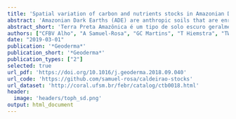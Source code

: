```yaml
---
title: 'Spatial variation of carbon and nutrients stocks in Amazonian Dark Earth'
abstract: 'Amazonian Dark Earths (ADE) are anthropic soils that are enriched in carbon, C, and several nutrients, particularly calcium, Ca, and phosphorus, P, when compared to adjacent soils from the Amazon basin. Studies on ADE empower the understanding of complex pre-Columbian cultural development in the Amazon and may also provide insights for future sustainable agricultural practices in the tropics. ADE are highly variable in size, depth and soil physico-chemical characteristics. Nonetheless, the differentiation between ADE and the adjacent soils is not standardized and is commonly done based on visual field observations. In this regard, the pretic horizon has been recently proposed as an attempt to classify ADE systematically. Spatial modelling techniques can be of great use to study the structure of the spatial variation of soil properties in highly variable areas. Here, we predicted the carbon and nutrients stocks in ADE by applying spatial modelling techniques using an environmental covariate (i.e. expected anthropic enrichment gradient) in our model. In addition, we used the pretic horizon criteria to classify pretic and non-pretic areas and evaluate their relative contribution to the total stocks. In this study, we collected soil samples from five 20-cm soil layers at n = 53 georeferenced points placed in a grid of about 10 to 60 m spacing in a study area located in Central Amazon. Ceramic fragments were quantified and weighed. Samples were analysed for: Total C, Total Ca, Total P, Exchangeable Ca + Mg, Extractable P, soil pH, potential CEC (pH = 7.0) and the clay content. Depth- and profile-wise linear regression model parameters did not indicate a great importance of the chosen covariate to explain the spatial variation of Total C stocks. Nonetheless, the chosen covariate indicated a greater importance for Total Ca stocks and most importantly, Total P stocks. In addition, the use of the pretic horizon criteria allowed us to clearly distinguish two unambiguous areas with a sharp transition, rather than a smooth continuum. The overall Total C stocks in the pretic area did not differ greatly from the non-pretic area. Nonetheless, the overall Total Ca and Total P stocks were twice as large in the pretic area when compared to the non-pretic area.'
abstract_short: 'Terra Preta Amazônica é um tipo de solo escuro geralmente rico em C, Ca e P. Neste estudo, nós mapeamos o conteúdo e estoque desses elementos em uma área da Amazônia Central usando a co-krigagem universal com uma covariável criada para representar o enriquecimento antrópico esperado do solo com esses elementos. Nós também separamos as áreas préticas das não-préticas usando simulações gaussianas sequenciais e critérios de classificação do WRB. Nossos resultados mostraram que a área prética está mais relacionada a maiores estoques de Ca e P -- do que de C --, sendo assim marcadores mais eficientes de Terra Preta Amazônica -- do que o C.'
authors: ["CFBV Alho", "A Samuel-Rosa", "GC Martins", "T Hiemstra", "TW Kuyper", "WG Teixeira"]
date: "2019-03-01"
publication: '*Geoderma*'
publication_short: '*Geoderma*'
publication_types: ["2"]
selected: true
url_pdf: 'https://doi.org/10.1016/j.geoderma.2018.09.040'
url_code: 'https://github.com/samuel-rosa/caldeirao-stocks'
url_dataset: 'http://coral.ufsm.br/febr/catalog/ctb0018.html'
header:
  image: 'headers/toph_sd.png'
output: html_document
---
```


